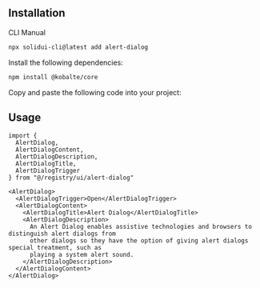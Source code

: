 <MDXHeader
  title="Alert Dialog"
  description="A modal dialog that interrupts the user's workflow to communicate an important message and acquire a response."
  docs="https://kobalte.dev/docs/core/components/alert-dialog"
/>

<ComponentPreview name="alert-dialog-demo" />

## Installation

<Tabs defaultValue="cli">

<TabsList>
  <TabsTrigger value="cli">CLI</TabsTrigger>
  <TabsTrigger value="manual">Manual</TabsTrigger>
</TabsList>

<TabsContent value="cli">

```bash
npx solidui-cli@latest add alert-dialog
```

</TabsContent>

<TabsContent value="manual">
<Steps>

<Step>Install the following dependencies: </Step>

```bash
npm install @kobalte/core
```

<Step>Copy and paste the following code into your project: </Step>

<ComponentSource name="alert-dialog" />

</Steps>
</TabsContent>

</Tabs>

## Usage

```tsx
import {
  AlertDialog,
  AlertDialogContent,
  AlertDialogDescription,
  AlertDialogTitle,
  AlertDialogTrigger
} from "@/registry/ui/alert-dialog"
```

```tsx
<AlertDialog>
  <AlertDialogTrigger>Open</AlertDialogTrigger>
  <AlertDialogContent>
    <AlertDialogTitle>Alert Dialog</AlertDialogTitle>
    <AlertDialogDescription>
      An Alert Dialog enables assistive technologies and browsers to distinguish alert dialogs from
      other dialogs so they have the option of giving alert dialogs special treatment, such as
      playing a system alert sound.
    </AlertDialogDescription>
  </AlertDialogContent>
</AlertDialog>
```
